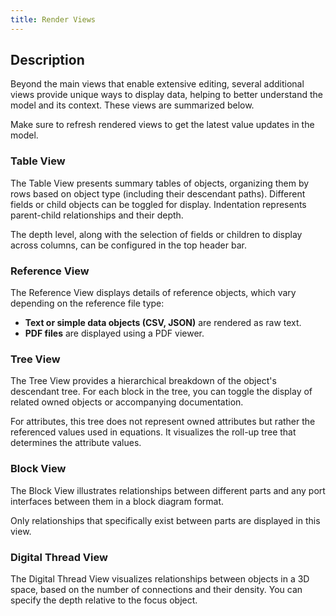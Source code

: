 ```yaml
---
title: Render Views
---
```


## Description
Beyond the main views that enable extensive editing, several additional views provide unique ways to display data, helping to better understand the model and its context. These views are summarized below.

<Note>Make sure to refresh rendered views to get the latest value updates in the model.</Note>

### Table View
The Table View presents summary tables of objects, organizing them by rows based on object type (including their descendant paths). Different fields or child objects can be toggled for display. Indentation represents parent-child relationships and their depth.

The depth level, along with the selection of fields or children to display across columns, can be configured in the top header bar.

### Reference View
The Reference View displays details of reference objects, which vary depending on the reference file type:
- **Text or simple data objects (CSV, JSON)** are rendered as raw text.
- **PDF files** are displayed using a PDF viewer.

### Tree View
The Tree View provides a hierarchical breakdown of the object's descendant tree. For each block in the tree, you can toggle the display of related owned objects or accompanying documentation.

For attributes, this tree does not represent owned attributes but rather the referenced values used in equations. It visualizes the roll-up tree that determines the attribute values.

### Block View
The Block View illustrates relationships between different parts and any port interfaces between them in a block diagram format.

<Note>Only relationships that specifically exist between parts are displayed in this view.</Note>

### Digital Thread View
The Digital Thread View visualizes relationships between objects in a 3D space, based on the number of connections and their density. You can specify the depth relative to the focus object.



